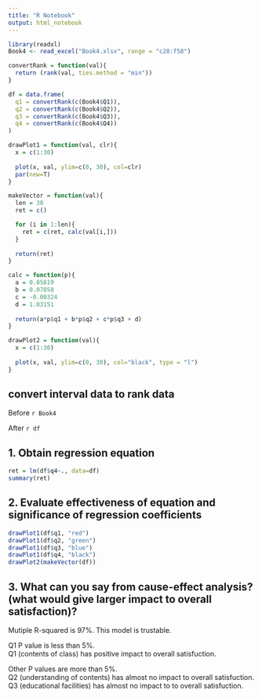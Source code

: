 ---
title: "R Notebook"
output: html_notebook
---

```{r setup}
library(readxl)
Book4 <- read_excel("Book4.xlsx", range = "c28:f58")

convertRank = function(val){
  return (rank(val, ties.method = "min"))
}

df = data.frame(
  q1 = convertRank(c(Book4$Q1)),
  q2 = convertRank(c(Book4$Q2)),
  q3 = convertRank(c(Book4$Q3)),
  q4 = convertRank(c(Book4$Q4))
)

drawPlot1 = function(val, clr){
  x = c(1:30)
  
  plot(x, val, ylim=c(0, 30), col=clr)
  par(new=T)
}

makeVector = function(val){
  len = 30
  ret = c()

  for (i in 1:len){
    ret = c(ret, calc(val[i,]))
  }
  
  return(ret)
}

calc = function(p){
  a = 0.85819
  b = 0.07058
  c = -0.00324
  d = 1.03151
  
  return(a*p$q1 + b*p$q2 + c*p$q3 + d)
}

drawPlot2 = function(val){
  x = c(1:30)
  
  plot(x, val, ylim=c(0, 30), col="black", type = "l")
}

```
## convert interval data to rank data
Before
`r Book4`

After
`r df`

## 1. Obtain regression equation
```{r}
ret = lm(df$q4~., data=df)
summary(ret)
```

## 2. Evaluate effectiveness of equation and significance of regression coefficients
```{r}
drawPlot1(df$q1, "red")
drawPlot1(df$q2, "green")
drawPlot1(df$q3, "blue")
drawPlot1(df$q4, "black")
drawPlot2(makeVector(df))
```

## 3. What can you say from cause-effect analysis?(what would give larger impact to overall satisfaction)?
Mutiple R-squared is 97%.  This model is trustable.  

Q1 P value is less than 5%.  
Q1 (contents of class) has positive impact to overall satisfuction.  

Other P values are more than 5%.  
Q2 (understanding of contents) has almost no impact to overall satisfuction.  
Q3 (educational facilities) has almost no impact to to overall satisfuction.